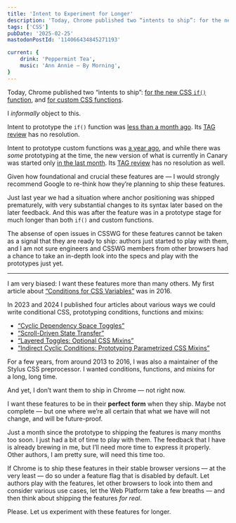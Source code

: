 ```yaml
---
title: 'Intent to Experiment for Longer'
description: 'Today, Chrome published two “intents to ship”: for the new CSS `if()` function, and for custom CSS functions. I informally object to this.'
tags: ['CSS']
pubDate: '2025-02-25'
mastodonPostId: '114066434845271193'

current: {
	drink: 'Peppermint Tea',
	music: 'Ann Annie — By Morning',
}
---
```


Today, Chrome published two “intents to ship”: [for the new CSS `if()` function](https://groups.google.com/a/chromium.org/g/blink-dev/c/EOz7NK6Y0cE/m/VsZveC-fAwAJ), and [for custom CSS functions](https://groups.google.com/a/chromium.org/g/blink-dev/c/bvi4D7eD7wI/m/djYVLu6OAwAJ).

I _informally_ object to this.

Intent to prototype the `if()` function was [less than a month ago](https://groups.google.com/a/chromium.org/g/blink-dev/c/ySEBHgVlhBM/m/zO5OcgtWEgAJ). Its [TAG review](https://github.com/w3ctag/design-reviews/issues/1045) has no resolution.

Intent to prototype custom functions was [a year ago](https://groups.google.com/a/chromium.org/g/blink-dev/c/b-BTxKD-Ldc/m/1pyobjq7AQAJ), and while there was _some_ prototyping at the time, the new version of what is currently in Canary was started only [in the last month](https://issues.chromium.org/issues/325504770#comment6). Its [TAG review](https://github.com/w3ctag/design-reviews/issues/1031) has no resolution as well.

Given how foundational and crucial these features are — I would strongly recommend Google to re-think how they’re planning to ship these features.

Just last year we had a situation where anchor positioning was shipped prematurely, with very substantial changes to its syntax later based on the later feedback. And this was after the feature was in a prototype stage for much longer than both `if()` and custom functions.

The absense of open issues in CSSWG for these features cannot be taken as a signal that they are ready to ship: authors just started to play with them, and I am not sure engineers and CSSWG members from other browsers had a chance to take an in-depth look into the specs and play with the prototypes just yet.

- - -

I am very biased: I want these features more than many others. My first article about [“Conditions for CSS Variables”](https://kizu.dev/conditions-for-css-variables/) was in 2016.

In 2023 and 2024 I published four articles about various ways we could write conditional CSS, prototyping conditions, functions and mixins:

- [“Cyclic Dependency Space Toggles”](https://kizu.dev/cyclic-toggles/)
- [“Scroll-Driven State Transfer”](https://kizu.dev/scroll-driven-state-transfer/)
- [“Layered Toggles: Optional CSS Mixins”](https://kizu.dev/layered-toggles/)
- [“Indirect Cyclic Conditions: Prototyping Parametrized CSS Mixins”](https://kizu.dev/indirect-cyclic-conditions/)

For a few years, from around 2013 to 2016, I was also a maintainer of the Stylus CSS preprocessor. I wanted conditions, functions, and mixins for a long, long time.

And yet, I don’t want them to ship in Chrome — not right now.

I want these features to be in their **perfect form** when they ship. Maybe not complete — but one where we’re all certain that what we have will not change, and will be future-proof.

Just a month since the prototype to shipping the features is many months too soon. I just had a bit of time to play with them. The feedback that I have is already brewing in me, but I’ll need more time to express it properly. Other authors, I am pretty sure, will need this time too.

If Chrome is to ship these features in their stable browser versions — at the very least — do so under a feature flag that is disabled by default. Let authors play with the features, let other browsers to look into them and consider various use cases, let the Web Platform take a few breaths — and then think about shipping the features _for real_.

Please. Let us experiment with these features for longer.

